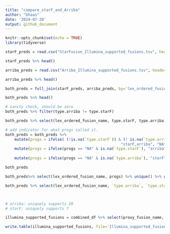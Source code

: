 ```yaml
---
title: "compare_starF_and_Arriba"
author: "bhaas"
date: '2024-07-20'
output: github_document
---
```


```r
knitr::opts_chunk$set(echo = TRUE)
library(tidyverse)
```


```r

starF_preds = read.csv("StarFusion_Illumina_supported_fusions.tsv", header=T, sep="\t")

starF_preds %>% head()

```

```r

arriba_preds = read.csv("Arriba_Illumina_supported_fusions.tsv", header=T, sep="\t")

arriba_preds %>% head()

```

```r

both_preds = full_join(starF_preds, arriba_preds, by='lex_ordered_fusion_name', suffix=c('.starF', '.arriba'))

both_preds %>% head()

```

```r

# sanity check, should be zero
both_preds %>% filter(type.arriba != type.starF)


```


```r

both_preds %>% select(lex_ordered_fusion_name, type.starF, type.arriba) %>% unique() %>% group_by(type.starF, type.arriba)

```

```r

# add indicator for what progs called it.
both_preds = both_preds %>% 
    mutate(progs = ifelse( (!is.na(`type.starF`)) & (! is.na(`type.arriba`)), 
                                                   "starF,arriba", "NA") ) %>%
    mutate(progs = ifelse(progs == "NA" & is.na(`type.starF`), "arriba", progs) ) %>%
    
    mutate(progs = ifelse(progs == "NA" & is.na(`type.arriba`), "starF", progs) )

both_preds

```

```r

both_preds%>% select(lex_ordered_fusion_name, progs) %>% unique() %>% group_by(progs) %>% tally()


```




```r

both_preds %>% select(lex_ordered_fusion_name, `type.arriba`, `type.starF`, progs) %>% unique() %>% group_by(progs, `type.starF`, `type.arriba`) %>% tally()



# arriba: uniquely supports 20
# starF: uniquely supports 7

```

```r

illumina_supported_fusions = combined_df %>% select(proxy_fusion_name, type, sample, FusionName, lex_ordered_fusion_name, progs, est_J,  est_S, sum_split_reads, discordant_mates) %>% unique()

write.table(illumina_supported_fusions, file='Illumina_supported_fusions.tsv', quote=F, sep="\t", row.names=F)
    

```

